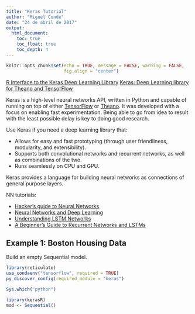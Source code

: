 ```yaml
---
title: "Keras Tutorial"
author: "Miguel Conde"
date: "24 de abril de 2017"
output:
  html_document:
    toc: true
    toc_float: true
    toc_depth: 4
---
```


```r
knitr::opts_chunk$set(echo = TRUE, message = FALSE, warning = FALSE,
                      fig.align = "center")
```

[R Interface to the Keras Deep Learning Library](https://cran.r-project.org/web/packages/kerasR/vignettes/introduction.html)
[Keras: Deep Learning library for Theano and TensorFlow](https://keras.io/)

Keras is a high-level neural networks API, written in Python and capable of running on top of either [TensorFlow](https://github.com/tensorflow/tensorflow) or [Theano](https://github.com/Theano/Theano). It was developed with a focus on enabling fast experimentation. Being able to go from idea to result with the least possible delay is key to doing good research.

Use Keras if you need a deep learning library that:

* Allows for easy and fast prototyping (through user friendliness, modularity, and extensibility).
* Supports both convolutional networks and recurrent networks, as well as combinations of the two.
* Runs seamlessly on CPU and GPU.

Keras provides a language for building neural networks as connections of general purpose layers. 

NN tutorials:

* [Hacker’s guide to Neural Networks](http://karpathy.github.io/neuralnets/)
* [Neural Networks and Deep Learning](http://neuralnetworksanddeeplearning.com/)
* [Understanding LSTM Networks](http://colah.github.io/posts/2015-08-Understanding-LSTMs/)
* [A Beginner’s Guide to Recurrent Networks and LSTMs](https://deeplearning4j.org/lstm)

## Example 1: Boston Housing Data

Build an empty Sequential model.
```r
library(reticulate)
use_condaenv("tensorflow", required = TRUE)
py_discover_config(required_module = "keras")

```

```r

Sys.which("python")
```

```r
library(kerasR)
mod <- Sequential()
```

